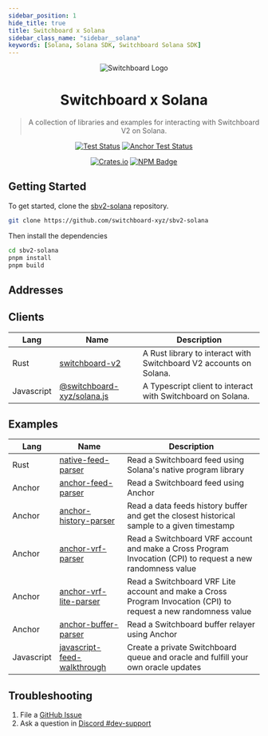 ```yaml
---
sidebar_position: 1
hide_title: true
title: Switchboard x Solana
sidebar_class_name: "sidebar__solana"
keywords: [Solana, Solana SDK, Switchboard Solana SDK]
---
```



<div align="center">

![Switchboard Logo](https://github.com/switchboard-xyz/sbv2-core/raw/main/website/static/img/icons/switchboard/avatar.png)

# Switchboard x Solana

> A collection of libraries and examples for interacting with Switchboard V2 on
> Solana.

[![Test Status](https://github.com/switchboard-xyz/sbv2-solana/actions/workflows/solana-js-test.yml/badge.svg)](https://github.com/switchboard-xyz/sbv2-solana/actions/workflows/solana-js-test.yml)
[![Anchor Test Status](https://github.com/switchboard-xyz/sbv2-solana/actions/workflows/anchor-test.yml/badge.svg)](https://github.com/switchboard-xyz/sbv2-solana/actions/workflows/anchor-test.yml)

[![Crates.io](https://img.shields.io/crates/v/switchboard-v2?label=switchboard-v2&logo=rust)](https://crates.io/crates/switchboard-v2)
[![NPM Badge](https://img.shields.io/github/package-json/v/switchboard-xyz/sbv2-solana?color=red&filename=javascript%2Fsolana.js%2Fpackage.json&label=%40switchboard-xyz%2Fsolana.js&logo=npm)](https://www.npmjs.com/package/@switchboard-xyz/solana.js)

</div>

## Getting Started

To get started, clone the
[sbv2-solana](https://github.com/switchboard-xyz/sbv2-solana) repository.

```bash
git clone https://github.com/switchboard-xyz/sbv2-solana
```

Then install the dependencies

```bash
cd sbv2-solana
pnpm install
pnpm build
```

## Addresses

<Networks chain="solana" />

## Clients

| **Lang**   | **Name**                                             | **Description**                                                    |
| ---------- | ---------------------------------------------------- | ------------------------------------------------------------------ |
| Rust       | [switchboard-v2](solana/sdk/rust/)                   | A Rust library to interact with Switchboard V2 accounts on Solana. |
| Javascript | [@switchboard-xyz/solana.js](solana/sdk/javascript/) | A Typescript client to interact with Switchboard on Solana.        |

## Examples

| **Lang**   | **Name**                                                                         | **Description**                                                                                                 |
| ---------- | -------------------------------------------------------------------------------- | --------------------------------------------------------------------------------------------------------------- |
| Rust       | [native-feed-parser](solana/sdk/rust/native-feed-parser)                         | Read a Switchboard feed using Solana's native program library                                                   |
| Anchor     | [anchor-feed-parser](solana/sdk/anchor/anchor-feed-parser)                       | Read a Switchboard feed using Anchor                                                                            |
| Anchor     | [anchor-history-parser](solana/sdk/anchor/anchor-history-parser)                 | Read a data feeds history buffer and get the closest historical sample to a given timestamp                     |
| Anchor     | [anchor-vrf-parser](solana/sdk/anchor/anchor-vrf-parser)                         | Read a Switchboard VRF account and make a Cross Program Invocation (CPI) to request a new randomness value      |
| Anchor     | [anchor-vrf-lite-parser](solana/sdk/anchor/anchor-vrf-lite-parser)               | Read a Switchboard VRF Lite account and make a Cross Program Invocation (CPI) to request a new randomness value |
| Anchor     | [anchor-buffer-parser](solana/sdk/anchor/anchor-buffer-parser)                   | Read a Switchboard buffer relayer using Anchor                                                                  |
| Javascript | [javascript-feed-walkthrough](solana/sdk/javascript/javascript-feed-walkthrough) | Create a private Switchboard queue and oracle and fulfill your own oracle updates                               |

## Troubleshooting

1. File a
   [GitHub Issue](https://github.com/switchboard-xyz/sbv2-solana/issues/new)
2. Ask a question in
   [Discord #dev-support](https://discord.com/channels/841525135311634443/984343400377647144)
